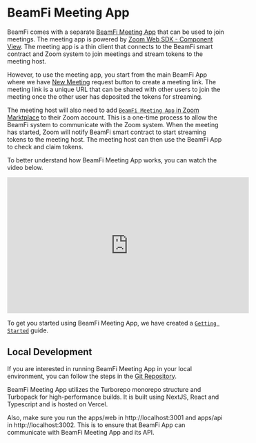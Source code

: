 # BeamFi Meeting App

BeamFi comes with a separate [BeamFi Meeting App](https://meeting.beamfi.app/) that can be used to join meetings. The meeting app is powered by [Zoom Web SDK - Component View](https://marketplacefront.zoom.us/sdk/meeting/web/components/index.html). The meeting app is a thin client that connects to the BeamFi smart contract and Zoom system to join meetings and stream tokens to the meeting host.

However, to use the meeting app, you start from the main BeamFi App where we have [New Meeting](https://beamfi.app/newmeeting) request button to create a meeting link. The meeting link is a unique URL that can be shared with other users to join the meeting once the other user has deposited the tokens for streaming.

The meeting host will also need to add [`BeamFi Meeting App` in Zoom Marktplace](https://marketplace.zoom.us/apps/sjH1I9WvT4O7Si2R61bbSg) to their Zoom account. This is a one-time process to allow the BeamFi system to communicate with the Zoom system. When the meeting has started, Zoom will notify BeamFi smart contract to start streaming tokens to the meeting host. The meeting host can then use the BeamFi App to check and claim tokens.

To better understand how BeamFi Meeting App works, you can watch the video below.

<iframe
  width="560"
  height="315"
  src="https://www.youtube.com/embed/85TWP4QHHBg"
  title="YouTube video player"
  frameborder="0"
  allow="accelerometer; autoplay; clipboard-write; encrypted-media; gyroscope; picture-in-picture; web-share"
  allowfullscreen
></iframe>

To get you started using BeamFi Meeting App, we have created a [`Getting Started`](https://beamfi.freshdesk.com/support/solutions/folders/51000336019) guide.

## Local Development

If you are interested in running BeamFi Meeting App in your local environment, you can follow the steps in the [Git Repository](https://github.com/kinwo/BeamFiMeeting).

BeamFi Meeting App utilizes the Turborepo monorepo structure and Turbopack for high-performance builds. It is built using NextJS, React and Typescript and is hosted on Vercel.

Also, make sure you run the apps/web in http://localhost:3001 and apps/api in http://localhost:3002. This is to ensure that BeamFi App can communicate with BeamFi Meeting App and its API.
